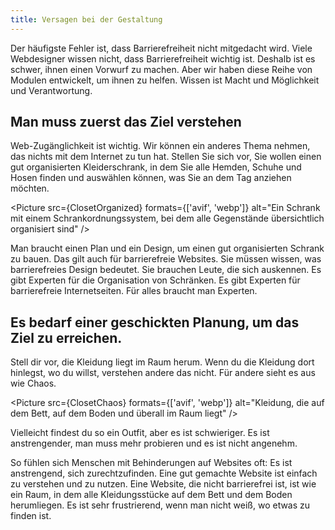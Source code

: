 ```yaml
---
title: Versagen bei der Gestaltung
---
```




Der häufigste Fehler ist, dass Barrierefreiheit nicht mitgedacht wird. Viele Webdesigner wissen nicht, dass Barrierefreiheit wichtig
ist. Deshalb ist es schwer, ihnen einen Vorwurf zu machen. Aber wir haben diese Reihe von Modulen entwickelt, um ihnen zu helfen.
Wissen ist Macht und Möglichkeit und Verantwortung.

## Man muss zuerst das Ziel verstehen

Web-Zugänglichkeit ist wichtig. Wir können ein anderes Thema nehmen, das nichts mit dem Internet zu tun hat. Stellen Sie sich vor, Sie
wollen einen gut organisierten Kleiderschrank, in dem Sie alle Hemden, Schuhe und Hosen finden und auswählen können, was Sie an dem
Tag anziehen möchten.

<Picture src={ClosetOrganized} formats={['avif', 'webp']} alt="Ein Schrank mit einem Schrankordnungssystem, bei dem alle Gegenstände übersichtlich organisiert sind" />

Man braucht einen Plan und ein Design, um einen gut organisierten Schrank zu bauen. Das gilt auch für barrierefreie Websites. Sie
müssen wissen, was barrierefreies Design bedeutet. Sie brauchen Leute, die sich auskennen. Es gibt Experten für die Organisation von
Schränken. Es gibt Experten für barrierefreie Internetseiten. Für alles braucht man Experten.

## Es bedarf einer geschickten Planung, um das Ziel zu erreichen.

Stell dir vor, die Kleidung liegt im Raum herum. Wenn du die Kleidung dort hinlegst, wo du willst, verstehen andere das nicht. Für
andere sieht es aus wie Chaos.

<Picture src={ClosetChaos} formats={['avif', 'webp']} alt="Kleidung, die auf dem Bett, auf dem Boden und überall im Raum liegt" />

Vielleicht findest du so ein Outfit, aber es ist schwieriger. Es ist anstrengender, man muss mehr probieren und es ist nicht angenehm.

So fühlen sich Menschen mit Behinderungen auf Websites oft: Es ist anstrengend, sich zurechtzufinden. Eine gut gemachte Website ist
einfach zu verstehen und zu nutzen. Eine Website, die nicht barrierefrei ist, ist wie ein Raum, in dem alle Kleidungsstücke auf dem
Bett und dem Boden herumliegen. Es ist sehr frustrierend, wenn man nicht weiß, wo etwas zu finden ist.
